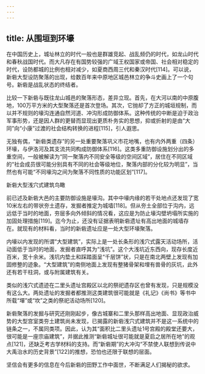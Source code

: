 ```yaml
---
---
---
```

title: 从围垣到环壕
---




在中国历史上，城址林立的时代一般也是群雄竞起、战乱频仍的时代，如龙山时代和春秋战国时代。而大凡存在有国势较强的广域王权国家或帝国、社会相对稳定的时代，设防都城的比例也相对减少，如夏商西周三代和秦汉时代[114]。可以说，新砦大型设防聚落的出现，给数百年来中原地区城邑林立的争斗史画上了一个句号。新砦是战乱状态的终结者。

比较一下新砦与既往龙山城邑的聚落形态，差异立现。首先，在大河以南的中原腹地，100万平方米的大型聚落还是首次登场。其次，它抛却了方正的城垣规制，而以并不规则的壕沟连通自然河道、冲沟形成防御体系。这种传统的中断是迫于政治军事形势，还是因人群的更替而显现出更质朴务实的思想，抑或折射的是由“大同”向“小康”过渡的社会结构转换的进程[115]，引人遐思。

无独有偶，“新砦类遗存”的另一处重要聚落巩义市花地嘴，也有内外两重（四条）环壕，与伊洛河及其支流共同构成防御体系[116]。这类多重防御设施划分出的多重空间，一般被解读为“同一聚落内不同安全等级的空间区域”，居住在不同区域的“社会成员很可能分别具有不同的社会等级地位，聚落内部的分化较为明显”，当然也有可能“不同壕沟之间为聚落不同性质的功能区划”[117]。



新砦大型浅穴式建筑鸟瞰



前已述及新砦大邑的主要防御设施是壕沟。其中中壕内缘的若干处地点还发现了宽10米左右的带状夯土遗存，发掘者推定为城墙[118]。但从夯土全部位于沟内，远远低于当时的地面，夯层多向外倾斜的情况看，这应是为防止壕沟壁坍塌所实施的加固处理措施[119]。迄今为止，还没有证据表明新砦遗址有高出地面的城墙存在。就现有的材料看，当时的新砦遗址应是一处大型环壕聚落。

内壕以内发现的所谓“大型建筑”，实际上是一处长条形的浅穴式露天活动场所，活动面低于当时的地面，发掘者直呼其为“浅坑”。这个大浅坑近东西向，现存长度近百米，宽十余米。浅坑内垫土和踩踏面呈“千层饼”状，只是在南北两壁上发现有加固修整的迹象。“大型建筑”的南侧地面上发现有整猪骨架和埋有兽骨的灰坑，此外还有若干柱洞，或与附属建筑有关。

类似的浅穴式遗迹在二里头遗址宫殿区以北的祭祀遗存区也曾有发现，只是规模没有这么大。两处遗址的发掘者都推测这类建筑很可能就是《礼记》《尚书》等书中所载“墠”或“坎”之类的祭祀活动场所[120]。

新砦聚落的发掘与研究还刚刚起步，像古城寨和二里头那样高出地面、显现政治威势的大型宫室类夯土建筑尚未发现，已揭露的新砦浅穴式建筑并不是这一系统中的链条之一，不属同类项。因此，认为其“面积比二里头遗址1号宫殿的殿堂还要大，很可能是一座宗庙建筑”，并据此推测“新砦城址很可能就是夏启之居所在地”的观点[121]，还缺乏考古学材料的支持。而“新砦期”的大冲沟“不禁使人联想到传说中大禹治水的历史背景”[122]的推想，恐怕也还限于联想的层面。

坚信会有更多的信息在今后新砦的田野工作中面世，不断满足人们揭秘的欲求。